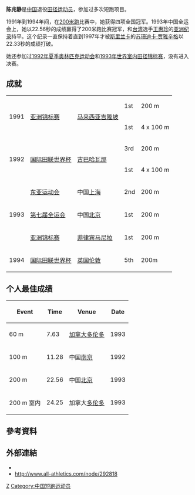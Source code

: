 {{Infobox sportsperson
| name                      = 陳兆靜
| image                     = 
| image_size                = 
| alt                       = 
| caption                   = 
| headercolor               = 
| textcolor                 = 
| real_name                 = 
| native_name               = 
| native_name_lang          = 
| romanizedname             = 
| english_name              = 
| birth_name                = 
| nickname                  = 
| nationality               = 
| national_team             = 
| ethnicity                 = 
| hometown                  = 
| citizenship               = 
| birth_date                = {{Birth date and age|year=1969|month=4|day=5}}
| birth_place               = 
| death_date                = 
| death_place               = 
| resting_place             = 
| resting_place_coordinates = 
| monuments                 = 
| residence                 = 
| education                 = 
| alma_mater                = 
| occupation                = 
| years_active              = 1991 -
| employer                  = 
| agent                     = 
| height                    = 
| weight                    = 
| spouse                    = 
| life_partner              = 
| other_interests           = 
| website                   = 
| module                    = 
| country                   = 
| sport                     = 田徑
| position                  = 
| shoots                    = 
| catches                   = 
| disability                = 
| disability_class          = 
| weight_class              = 
| weight_class_type         = 
| rank                      = 
| event                     = 短跑
| event_type                = 
| universityteam            = 
| collegeteam               = 
| league                    = 
| league_type               = 
| club                      = 
| team                      = 
| turnedpro                 = 
| turnedpro_type            = 
| partner                   = 
| former_partner            = 
| coach                     = 
| retired                   = 
| coaching                  = 
| module2                   = 
| worlds                    = 
{{ubl
|'''1992年IAAF世界杯'''：200公尺第三名
|'''1992年IAAF世界杯'''：4×100公尺接力第一名
|'''1994年IAAF世界杯'''：200公尺第五名
|'''1994年IAAF世界杯'''：4×100公尺接力第四名
}}
| regionals                 = 
{{ubl
|'''1991年亞洲田徑錦標賽'''：200公尺第一名
|'''1991年亞洲田徑錦標賽'''：4×100公尺接力第一名
|'''1993年東亞運動會'''：200公尺第二名
|'''1993年亞洲田徑錦標賽'''：200公尺第一名
}}
| nationals                 = 
{{ubl
|'''1993年中國全國運動會女子組'''：200公尺第一名
}}
| olympics                  = 
| paralympics               = 
| commonwealth              = 
| highestranking            = 
| pb                        = 
{{ubl
|'''60公尺'''：7.63秒 （1993年）
|'''100公尺'''：11.28秒 （1992年）
|'''200公尺'''：22.56秒（W：-2.1） （1993年）
}}
| medaltemplates            = 
{{MedalCountry|{{CHN-1949}} }}
{{MedalSport|女子田徑}}
{{MedalCompetition|亞洲田徑錦標賽}}
{{MedalGold|1991年馬來西亞吉隆坡|200公尺}}
{{MedalGold|1991年馬來西亞吉隆坡|4×100公尺接力}}
{{MedalGold|1993年菲律賓馬尼拉|200公尺}}
{{MedalCompetition|IAAF世界杯}}
{{MedalBronze|1992年古巴哈瓦那|200公尺}}
{{MedalGold|1992年古巴哈瓦那|4×100公尺接力}}
{{MedalCompetition|東亞運動會}}
{{MedalSilver|1993年中國上海市|200公尺}}
| show-medals               = 
| medaltemplates-title      = 
| module3                   = 
| updated                   = 2017年1月17日
}}
'''陈兆静'''{{BD|1969年|4月5日||}}是[[中国|中国]]退役[[田径运动员|田径运动员]]，参加过多次短跑项目。

1991年到1994年间，在[[200米跑|200米跑]]比赛中，她获得四项全国冠军。1993年中国全运会上，她以22.56秒的成绩赢得了200米跑比赛冠军，和[[台湾|台湾]]选手[[王惠珍|王惠珍]]的[[亚洲田径纪录|亚洲纪录]]持平。这个纪录一直保持着直到1997年才被[[斯里兰卡|斯里兰卡]]的[[苏珊迪卡·贾雅辛格|苏珊迪卡·贾雅辛格]]以22.33秒的成绩打破。

她还参加过[[1992年夏季奥林匹克运动会|1992年夏季奥林匹克运动会]]和[[1993年世界室内田径锦标赛|1993年世界室内田径锦标赛]]，没有进入决赛。
==成就==

{| {{AchievementTable}}
|-
|rowspan=2|1991
|rowspan=2|[[1991年亚洲田径锦标赛|亚洲锦标赛]]
|rowspan=2|[[马来西亚|马来西亚]][[吉隆坡|吉隆坡]]
|bgcolor="gold" | 1st
|200 m
|-
|bgcolor="gold" | 1st
|4 x 100 m
|-
|rowspan=2|1992
|rowspan=2|[[1992年国际田联世界杯|国际田联世界杯]]
|rowspan=2|[[古巴|古巴]][[哈瓦那|哈瓦那]]
|bgcolor="cc9966" | 3rd
|200 m
|-
|bgcolor="gold" | 1st
|4 x 100 m
|-
|rowspan=3|1993
|[[1993年东亚运动会田径比赛|东亚运动会]]
|中国[[上海|上海]]
|bgcolor="silver" | 2nd
|200 m
|-
|[[第七届中华人民共和国全国运动会田径比赛|第七届全运会]]
|中国[[北京|北京]]
|bgcolor="gold" | 1st
|200 m
|-
|[[1993年亚洲田径锦标赛|亚洲锦标赛]]
|[[菲律宾|菲律宾]][[马尼拉|马尼拉]]
|bgcolor="gold" | 1st
|200 m
|-
|1994
|[[1994年国际田联世界杯|国际田联世界杯]]
|[[英国|英国]][[伦敦|伦敦]]
|5th
|200m
|}

==个人最佳成绩==
{| class="wikitable" border="1" cellspacing="2" cellpadding="1" style="border-collapse: collapse; font-size: 95%;"
|-
! scope=col| Event
! scope=col| Time
! scope=col| Venue
! scope=col| Date
|-
|60 m
|7.63
|[[加拿大|加拿大]][[多伦多|多伦多]]
|1993
|-
|100 m
|11.28
|中国[[南京|南京]]
|1992
|-
|200 m
|22.56
|中国[[北京|北京]]
|1993
|-
|200 m 室内
|24.25
|加拿大[[多伦多|多伦多]]
|1993
|}

== 參考資料 ==
{{Reflist}}

== 外部連結 ==
*{{IAAF name|65317}}
*http://www.all-athletics.com/node/292818

[[Category:陈姓|Z]]
[[Category:中国短跑运动员|Category:中国短跑运动员]]